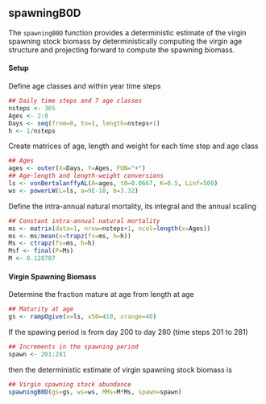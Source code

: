 ## spawningB0D 

The `spawningB0D` function provides a deterministic estimate of the
virgin spawning stock biomass by deterministically computing the
virgin age structure and projecting forward to compute the spawning
biomass.

#### Setup

Define age classes and within year time steps
```r
## Daily time steps and 7 age classes
nsteps <- 365
Ages <- 2:8
Days <- seq(from=0, to=1, length=nsteps+1)
h <- 1/nsteps
```

Create matrices of age,  length and weight for each time step and age class
```r
## Ages
ages <- outer(X=Days, Y=Ages, FUN="+")
## Age-length and length-weight conversions
ls <- vonBertalanffyAL(A=ages, t0=0.0667, K=0.5, Linf=500)
ws <- powerLW(L=ls, a=9E-10, b=3.32)
```

Define the intra-annual natural mortality,  its integral and the annual scaling
```r
## Constant intra-annual natural mortality
ms <- matrix(data=1, nrow=nsteps+1, ncol=length(x=Ages))
ms <- ms/mean(x=trapz(fs=ms, h=h))
Ms <- ctrapz(fs=ms, h=h)
Msf <- final(P=Ms)
M <- 0.128707
```

#### Virgin Spawning Biomass 


Determine the fraction mature at age from length at age
```r
## Maturity at age
gs <- rampOgive(x=ls, x50=410, xrange=40)
```

If the spawing period is from day 200 to day 280 (time steps 201 to 281)
```r
## Increments in the spawning period
spawn <- 201:281
```
then the deterministic estimate of virgin spawning stock biomass is
```r
## Virgin spawning stock abundance
spawningB0D(gs=gs, ws=ws, MMs=M*Ms, spawn=spawn)
```
